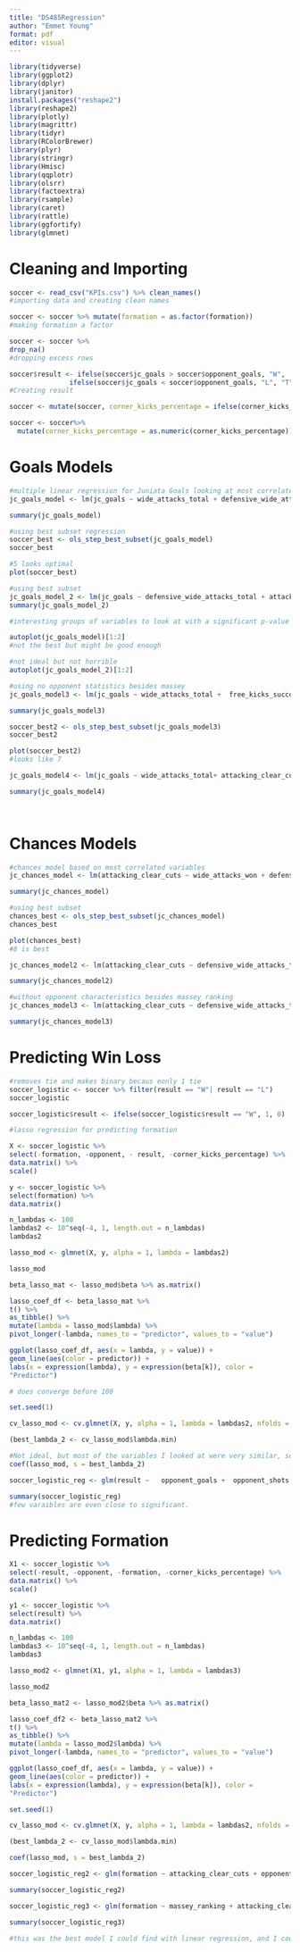 ```yaml
---
title: "DS485Regression"
author: "Emmet Young"
format: pdf
editor: visual
---
```


```r
library(tidyverse)
library(ggplot2)
library(dplyr)
library(janitor)
install.packages("reshape2")
library(reshape2)
library(plotly)
library(magrittr)
library(tidyr)
library(RColorBrewer)
library(plyr)
library(stringr)
library(Hmisc)
library(qqplotr)
library(olsrr)
library(factoextra)
library(rsample)
library(caret)
library(rattle)
library(ggfortify)
library(glmnet)
```

# Cleaning and Importing

```r
soccer <- read_csv("KPIs.csv") %>% clean_names()
#importing data and creating clean names
```

```r
soccer <- soccer %>% mutate(formation = as.factor(formation))
#making formation a factor
```

```r
soccer <- soccer %>%
drop_na()
#dropping excess rows
```

```r
soccer$result <- ifelse(soccer$jc_goals > soccer$opponent_goals, "W",
               ifelse(soccer$jc_goals < soccer$opponent_goals, "L", "T"))
#Creating result
```

```r
soccer <- mutate(soccer, corner_kicks_percentage = ifelse(corner_kicks_percentage == "#DIV/0!", NA, corner_kicks_percentage))
```

```r
soccer <- soccer%>% 
  mutate(corner_kicks_percentage = as.numeric(corner_kicks_percentage))
```

# Goals Models

```r
#multiple linear regression for Juniata Goals looking at most correlated variables
jc_goals_model <- lm(jc_goals ~ wide_attacks_total + defensive_wide_attacks_total +  free_kicks_successful + box_touches + attacking_clear_cuts + opponent_clear_cuts +  won_off_backline + jc_shots + opponent_shots + opponent_goals + massey_ranking, data = soccer)

summary(jc_goals_model)
```

```r
#using best subset regression
soccer_best <- ols_step_best_subset(jc_goals_model)
soccer_best
```

```r
#5 looks optimal
plot(soccer_best)
```

```r

#using best subset
jc_goals_model_2 <- lm(jc_goals ~ defensive_wide_attacks_total + attacking_clear_cuts + opponent_clear_cuts + won_off_backline + opponent_goals, data = soccer  )
summary(jc_goals_model_2)

#interesting groups of variables to look at with a significant p-value
```

```r
autoplot(jc_goals_model)[1:2]
#not the best but might be good enough
```

```r
#not ideal but not horrible
autoplot(jc_goals_model_2)[1:2]
```

```r
#using no opponent statistics besides massey
jc_goals_model3 <- lm(jc_goals ~ wide_attacks_total +  free_kicks_successful + box_touches + attacking_clear_cuts +  won_off_backline + jc_shots + opponent_shots  + massey_ranking + second_ball_won + backline_to_frontline , data = soccer)

summary(jc_goals_model3)
```

```r
soccer_best2 <- ols_step_best_subset(jc_goals_model3)
soccer_best2
```

```r
plot(soccer_best2)
#looks like 7
```

```r
jc_goals_model4 <- lm(jc_goals ~ wide_attacks_total+ attacking_clear_cuts + won_off_backline + jc_shots + massey_ranking + second_ball_won + backline_to_frontline, data = soccer)

summary(jc_goals_model4)

 
```

# Chances Models

```r
#chances model based on most correlated variables
jc_chances_model <- lm(attacking_clear_cuts ~ wide_attacks_won + defensive_wide_attacks_total + corner_kicks_total + backline_to_frontline + opponent_clear_cuts + free_kicks_successful + box_touches  +  won_off_backline + jc_shots + opponent_shots + opponent_goals + massey_ranking, data = soccer)

summary(jc_chances_model)
```

```r
#using best subset
chances_best <- ols_step_best_subset(jc_chances_model)
chances_best
```

```r
plot(chances_best)
#8 is best
```

```r
jc_chances_model2 <- lm(attacking_clear_cuts ~ defensive_wide_attacks_total+ backline_to_frontline + opponent_clear_cuts + free_kicks_successful + won_off_backline + jc_shots + opponent_goals + massey_ranking, data = soccer)

summary(jc_chances_model2)
```

```r
#without opponent characteristics besides massey ranking
jc_chances_model3 <- lm(attacking_clear_cuts ~ defensive_wide_attacks_total+ backline_to_frontline  + free_kicks_successful + won_off_backline + jc_shots + massey_ranking, data = soccer)

summary(jc_chances_model3) 
```

# Predicting Win Loss

```r
#removes tie and makes binary becaus eonly 1 tie
soccer_logistic <- soccer %>% filter(result == "W"| result == "L")
soccer_logistic
```

```r

soccer_logistic$result <- ifelse(soccer_logistic$result == "W", 1, 0)

```

```r
#lasso regression for predicting formation

X <- soccer_logistic %>%
select(-formation, -opponent, - result, -corner_kicks_percentage) %>%
data.matrix() %>%
scale()

y <- soccer_logistic %>%
select(formation) %>%
data.matrix()
```

```r
n_lambdas <- 100
lambdas2 <- 10^seq(-4, 1, length.out = n_lambdas)
lambdas2
```

```r
lasso_mod <- glmnet(X, y, alpha = 1, lambda = lambdas2)

lasso_mod
```

```r
beta_lasso_mat <- lasso_mod$beta %>% as.matrix()

lasso_coef_df <- beta_lasso_mat %>%
t() %>%
as_tibble() %>%
mutate(lambda = lasso_mod$lambda) %>%
pivot_longer(-lambda, names_to = "predictor", values_to = "value")
```

```r
ggplot(lasso_coef_df, aes(x = lambda, y = value)) +
geom_line(aes(color = predictor)) +
labs(x = expression(lambda), y = expression(beta[k]), color =
"Predictor")

# does converge before 100
```

```r
set.seed(1)

cv_lasso_mod <- cv.glmnet(X, y, alpha = 1, lambda = lambdas2, nfolds = 10)

(best_lambda_2 <- cv_lasso_mod$lambda.min)
```

```r
#Not ideal, but most of the variables I looked at were very similar, so i guess it makes sense.
coef(lasso_mod, s = best_lambda_2)
```

```r
soccer_logistic_reg <- glm(result ~   opponent_goals +  opponent_shots  + defensive_wide_attacks_total, data = soccer_logistic, family = binomial())

summary(soccer_logistic_reg)
#few varaibles are even close to significant.
```

# Predicting Formation

```r
X1 <- soccer_logistic %>%
select(-result, -opponent, -formation, -corner_kicks_percentage) %>%
data.matrix() %>%
scale()

y1 <- soccer_logistic %>%
select(result) %>%
data.matrix()
```

```r
n_lambdas <- 100
lambdas3 <- 10^seq(-4, 1, length.out = n_lambdas)
lambdas3
```

```r
lasso_mod2 <- glmnet(X1, y1, alpha = 1, lambda = lambdas3)

lasso_mod2
```

```r
beta_lasso_mat2 <- lasso_mod2$beta %>% as.matrix()

lasso_coef_df2 <- beta_lasso_mat2 %>%
t() %>%
as_tibble() %>%
mutate(lambda = lasso_mod2$lambda) %>%
pivot_longer(-lambda, names_to = "predictor", values_to = "value")
```

```r
ggplot(lasso_coef_df, aes(x = lambda, y = value)) +
geom_line(aes(color = predictor)) +
labs(x = expression(lambda), y = expression(beta[k]), color =
"Predictor")
```

```r
set.seed(1)

cv_lasso_mod <- cv.glmnet(X, y, alpha = 1, lambda = lambdas2, nfolds = 10)

(best_lambda_2 <- cv_lasso_mod$lambda.min)
```

```r
coef(lasso_mod, s = best_lambda_2)
```

```r
soccer_logistic_reg2 <- glm(formation ~ attacking_clear_cuts + opponent_backline_to_frontline  + won_off_backline + opponent_clear_cuts, data = soccer_logistic, family = binomial())

summary(soccer_logistic_reg2)
```

```r
soccer_logistic_reg3 <- glm(formation ~ massey_ranking + attacking_clear_cuts + attacking_clear_cuts * massey_ranking, data = soccer_logistic, family = binomial())

summary(soccer_logistic_reg3)

#this was the best model I could find with linear regression, and I could not find significance, which makes sense because the medians were very similar when comparing the formations.
```
